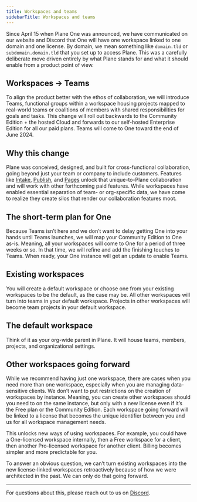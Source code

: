 ```yaml
---
title: Workspaces and teams
sidebarTitle: Workspaces and teams
---
```


Since April 15 when Plane One was announced, we have communicated on our website and Discord that One will have one workspace linked to one domain and one license.
<Tip>By domain, we mean something like `domain.tld` or `subdomain.domain.tld` that you set up to access Plane.</Tip>
This was a carefully deliberate move driven entirely by what Plane stands for and what it should enable from a product point of view.

## Workspaces → Teams

To align the product better with the ethos of collaboration, we will introduce Teams, functional groups within a workspace housing projects mapped to real-world teams or coalitions of members with shared responsibilities for goals and tasks. This change will roll out backwards to the Community Edition + the hosted Cloud and forwards to our self-hosted Enterprise Edition for all our paid plans.
<Tip>Teams will come to One toward the end of June 2024.</Tip>

## Why this change

Plane was conceived, designed, and built for cross-functional collaboration, going beyond just your team or company to include customers. Features like [Intake](https://docs.plane.so/core-concepts/inbox), [Publish](https://docs.plane.so/core-concepts/deploy), and [Pages](https://docs.plane.so/core-concepts/pages/overview) unlock that unique-to-Plane collaboration and will work with other forthcoming paid features. While workspaces have enabled essential separation of team- or org-specific data, we have come to realize they create silos that render our collaboration features moot.

## The short-term plan for One

Because Teams isn’t here and we don’t want to delay getting One into your hands until Teams launches, we will map your Community Edition to One as-is. Meaning, all your workspaces will come to One for a period of three weeks or so. In that time, we will refine and add the finishing touches to Teams. When ready, your One instance will get an update to enable Teams.

## Existing workspaces

You will create a default workspace or choose one from your existing workspaces to be the default, as the case may be. All other workspaces will turn into teams in your default workspace. Projects in other workspaces will become team projects in your default workspace.

## The default workspace

Think of it as your org-wide parent in Plane. It will house teams, members, projects, and organizational settings.

## Other workspaces going forward

While we recommend having just one workspace, there are cases when you need more than one workspace, especially when you are managing data-sensitive clients. We don’t want to put restrictions on the creation of workspaces by instance. Meaning, you can create other workspaces should you need to on the same instance, but only with a new license even if it’s the Free plan or the Community Edition. Each workspace going forward will be linked to a license that becomes the unique identifier between you and us for all workspace management needs.

This unlocks new ways of using workspaces. For example, you could have a One-licensed workspace internally, then a Free workspace for a client, then another Pro-licensed workspace for another client. Billing becomes simpler and more predictable for you.

To answer an obvious question, we can’t turn existing workspaces into the new license-linked workspaces retroactively because of how we were architected in the past. We can only do that going forward.

---
For questions about this, please reach out to us on [Discord](https://discord.com/channels/1031547764020084846/1240291034307497994).
